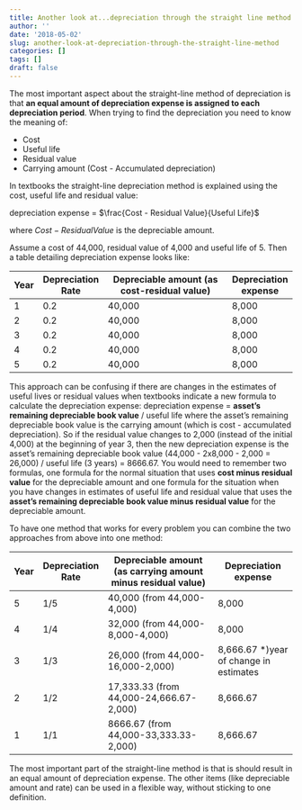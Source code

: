 ```yaml
---
title: Another look at...depreciation through the straight line method
author: ''
date: '2018-05-02'
slug: another-look-at-depreciation-through-the-straight-line-method
categories: []
tags: []
draft: false
---
```


The most important aspect about the straight-line method of depreciation is that **an equal amount of depreciation expense is assigned to each depreciation period**. When trying to find the depreciation you need to know the meaning of:

- Cost
- Useful life
- Residual value
- Carrying amount (Cost - Accumulated depreciation)

In textbooks the straight-line depreciation method is explained using the cost, useful life and residual value: 

depreciation expense  = $\frac{Cost - Residual Value}{Useful Life}$ 

where $Cost - Residual Value$ is the depreciable amount.

Assume a cost of 44,000, residual value of 4,000 and useful life of 5. Then a table detailing depreciation expense looks like: 

| Year | Depreciation Rate | Depreciable amount (as cost-residual value) | Depreciation expense |
|------|-------------------|---------------------------------------------|----------------------|
| 1    | 0.2               | 40,000                                      | 8,000                |
| 2    | 0.2               | 40,000                                      | 8,000                |
| 3    | 0.2               | 40,000                                      | 8,000                |
| 4    | 0.2               | 40,000                                      | 8,000                |
| 5    | 0.2               | 40,000                                      | 8,000                |

This approach can be confusing if there are changes in the estimates of useful lives or residual values when textbooks indicate a new formula to calculate the depreciation expense: depreciation expense = **asset’s remaining depreciable book value** / useful life where the asset’s remaining depreciable book value is the carrying amount (which is cost - accumulated depreciation). So if the residual value changes to 2,000 (instead of the initial 4,000) at the beginning of year 3, then the new depreciation expense is the asset’s remaining depreciable book value (44,000 - 2x8,000 - 2,000 = 26,000) / useful life (3 years) = 8666.67. You would need to remember two formulas, one formula for the normal situation that uses **cost minus residual value** for the depreciable amount and one formula for the situation when you have changes in estimates of useful life and residual value that uses the **asset’s remaining depreciable book value minus residual value** for the depreciable amount. 

To have one method that works for every problem you can combine the two approaches from above into one method:

| Year | Depreciation Rate | Depreciable amount (as carrying amount  minus residual value) | Depreciation expense                   |
|------|-------------------|---------------------------------------------------------------|----------------------------------------|
| 5    | 1/5               | 40,000 (from 44,000-4,000)                                    | 8,000                                  |
| 4    | 1/4               | 32,000 (from 44,000-8,000-4,000)                              | 8,000                                  |
| 3    | 1/3               | 26,000 (from 44,000-16,000-2,000)                             | 8,666.67 *)year of change in estimates |
| 2    | 1/2               | 17,333.33 (from 44,000-24,666.67-2,000)                       | 8,666.67                               |
| 1    | 1/1               | 8666.67 (from 44,000-33,333.33-2,000)                         | 8,666.67                               |

The most important part of the straight-line method is that is should result in an equal amount of depreciation expense. The other items (like depreciable amount and rate) can be used in a flexible way, without sticking to one definition.